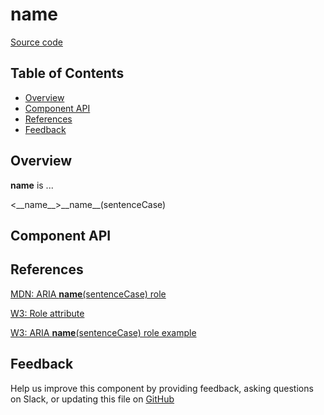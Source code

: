 
# **name**

[Source code](<https://github.com/leemonade/bubbles/tree/main/packages/components/__folder__(kebabCase)/__name__>)

## Table of Contents

<!-- START doctoc generated TOC please keep comment here to allow auto update -->
<!-- DON'T EDIT THIS SECTION, INSTEAD RE-RUN doctoc TO UPDATE -->

- [Overview](#overview)
- [Component API](#component-api)
- [References](#references)
- [Feedback](#feedback)

## Overview

**name** is ...

<ThemeProvider>
  <__name__>__name__(sentenceCase)</__name__>
</ThemeProvider>

## Component API

<Preview>
  <Story id="__folder__(kebabCase)-__name__(kebabCase)--playground" />
</Preview>

<Props of={__name__} />

## References

[MDN: ARIA **name**(sentenceCase) role](<https://developer.mozilla.org/en-US/docs/Web/Accessibility/ARIA/Roles/__name__(kebabCase)_role>)

[W3: Role attribute](https://www.w3.org/WAI/PF/HTML/wiki/RoleAttribute)

[W3: ARIA **name**(sentenceCase) role example](<https://www.w3.org/TR/2016/WD-wai-aria-practices-1.1-20160317/examples/__name__(kebabCase)/__name__(kebabCase).html>)

## Feedback

Help us improve this component by providing feedback, asking questions on Slack, or updating this file on
[GitHub](<https://github.com/leemonade/bubbles/edit/main/packages/components/__folder__(kebabCase)/__name__.mdx>)
